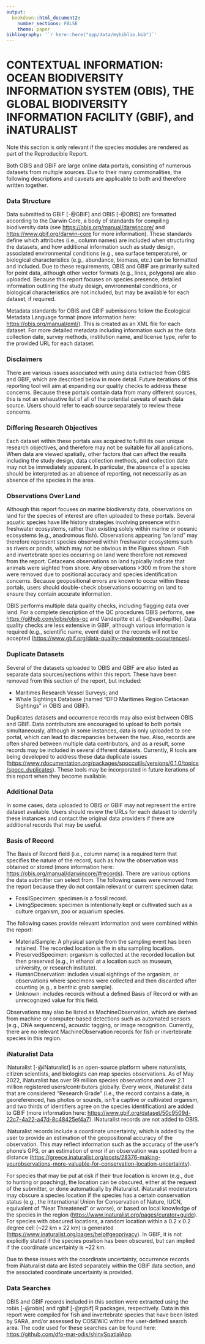 ```yaml
---
output:
  bookdown::html_document2:
    number_sections: FALSE
    theme: paper
bibliography: '`r here::here("app/data/mybiblio.bib")`'
---
```


# **CONTEXTUAL INFORMATION: OCEAN BIODIVERSITY INFORMATION SYSTEM (OBIS), THE GLOBAL BIODIVERSITY INFORMATION FACILITY (GBIF), and iNATURALIST**

Note this section is only relevant if the species modules are rendered as part of the Reproducible Report.

Both OBIS and GBIF are large online data portals, consisting of numerous datasets from multiple sources. Due to their many commonalities, the following descriptions and caveats are applicable to both and therefore written together.

### **Data Structure**

Data submitted to GBIF [-@GBIF] and OBIS [-@OBIS] are formatted according to the Darwin Core, a body of standards for compiling biodiversity data (see <https://obis.org/manual/darwincore/> and <https://www.gbif.org/darwin-core> for more information). These standards define which attributes (i.e., column names) are included when structuring the datasets, and how additional information such as study design, associated environmental conditions (e.g., sea surface temperature), or biological characteristics (e.g., abundance, biomass, etc.) can be formatted and included. Due to these requirements, OBIS and GBIF are primarily suited for point data, although other vector formats (e.g., lines, polygons) are also uploaded. Because this report focuses on species presence, detailed information outlining the study design, environmental conditions, or biological characteristics are not included, but may be available for each dataset, if required.

Metadata standards for OBIS and GBIF submissions follow the Ecological Metadata Language format (more information here: <https://obis.org/manual/eml/>). This is created as an XML file for each dataset. For more detailed metadata including information such as the data collection date, survey methods, institution name, and license type, refer to the provided URL for each dataset.

### **Disclaimers**

There are various issues associated with using data extracted from OBIS and GBIF, which are described below in more detail. Future iterations of this reporting tool will aim at expanding our quality checks to address these concerns. Because these portals contain data from many different sources, this is not an exhaustive list of all of the potential caveats of each data source. Users should refer to each source separately to review these concerns.

### **Differing Research Objectives**

Each dataset within these portals was acquired to fulfill its own unique research objectives, and therefore may not be suitable for all applications. When data are viewed spatially, other factors that can affect the results including the study design, data collection methods, and collection date may not be immediately apparent. In particular, the absence of a species should be interpreted as an absence of reporting, not necessarily as an absence of the species in the area.

### **Observations Over Land**

Although this report focuses on marine biodiversity data, observations on land for the species of interest are often uploaded to these portals. Several aquatic species have life history strategies involving presence within freshwater ecosystems, rather than existing solely within marine or oceanic ecosystems (e.g., anadromous fish). Observations appearing "on land" may therefore represent species observed within freshwater ecosystems such as rivers or ponds, which may not be obvious in the Figures shown. Fish and invertebrate species occurring on land were therefore not removed from the report. Cetaceans observations on land typically indicate that animals were sighted from shore. Any observations \>300 m from the shore were removed due to positional accuracy and species identification concerns. Because geopositional errors are known to occur within these portals, users should double-check observations occurring on land to ensure they contain accurate information.

OBIS performs multiple data quality checks, including flagging data over land. For a complete description of the QC procedures OBIS performs, see <https://github.com/iobis/obis-qc> and Vandepitte et al. [-@vandepitte]. Data quality checks are less extensive in GBIF, although various information is required (e.g., scientific name, event date) or the records will not be accepted (<https://www.gbif.org/data-quality-requirements-occurrences>).

### **Duplicate Datasets**

Several of the datasets uploaded to OBIS and GBIF are also listed as separate data sources/sections within this report. These have been removed from this section of the report, but included:

-   Maritimes Research Vessel Surveys; and
-   Whale Sightings Database (named "DFO Maritimes Region Cetacean Sightings" in OBIS and GBIF).

Duplicates datasets and occurrence records may also exist between OBIS and GBIF. Data contributors are encouraged to upload to both portals simultaneously, although in some instances, data is only uploaded to one portal, which can lead to discrepancies between the two. Also, records are often shared between multiple data contributors, and as a result, some records may be included in several different datasets. Currently, R tools are being developed to address these data duplicate issues (<https://www.rdocumentation.org/packages/spoccutils/versions/0.1.0/topics/spocc_duplicates>). These tools may be incorporated in future iterations of this report when they become available.

### **Additional Data**

In some cases, data uploaded to OBIS or GBIF may not represent the entire dataset available. Users should review the URLs for each dataset to identify these instances and contact the original data providers if there are additional records that may be useful.

### **Basis of Record**

The Basis of Record field (i.e., column name) is a required term that specifies the nature of the record, such as how the observation was obtained or stored (more information here: <https://obis.org/manual/darwincore/#records>). There are various options the data submitter can select from. The following cases were removed from the report because they do not contain relevant or current specimen data:

- FossilSpecimen: specimen is a fossil record.
- LivingSpecimen: specimen is intentionally kept or cultivated such as a culture organism, zoo or aquarium species.

The following cases provide relevant information and were combined within the report:

- MaterialSample: A physical sample from the sampling event has been retained. The recorded location is the in situ sampling location.
- PreservedSpecimen: organism is collected at the recorded location but then preserved (e.g., in ethanol at a location such as museum, university, or research institute).
- HumanObservation: includes visual sightings of the organism, or observations where specimens were collected and then discarded after counting (e.g., a benthic grab sample).
- Unknown: includes records without a defined Basis of Record or with an unrecognized value for this field.

Observations may also be listed as MachineObservation, which are derived from machine or computer-based detections such as automated sensors (e.g., DNA sequencers), acoustic tagging, or image recognition. Currently, there are no relevant MachineObservation records for fish or invertebrate species in this region.

### **iNaturalist Data**

iNaturalist [-@iNaturalist] is an open-source platform where naturalists, citizen scientists, and biologists can map species observations. As of May 2022, iNaturalist has over 99 million species observations and over 2.1 million registered users/contributors globally. Every week, iNaturalist data that are considered "Research Grade" (i.e., the record contains a date, is georeferenced, has photos or sounds, isn't a captive or cultivated organism, and two thirds of identifiers agree on the species identification) are added to GBIF (more information here:
<https://www.gbif.org/dataset/50c9509d-22c7-4a22-a47d-8c48425ef4a7>). iNaturalist records are not added to OBIS.

iNaturalist records include a coordinate uncertainty, which is added by the user to provide an estimation of the geopositional accuracy of the observation. This may reflect information such as the accuracy of the user's phone's GPS, or an estimation of error if an observation was spotted from a distance
(<https://greece.inaturalist.org/posts/28376-making-yourobservations-more-valuable-for-conservation-location-uncertainty>).

For species that may be put at risk if their true location is known (e.g., due to hunting or poaching), the location can be obscured, either at the request of the submitter, or done automatically by iNaturalist. iNaturalist moderators may obscure a species location if the species has a certain conservation status (e.g., the International Union for Conservation of Nature, IUCN, equivalent of "Near Threatened" or worse), or based on local knowledge of the species in the region (<https://www.inaturalist.org/pages/curator+guide>). For species with obscured locations, a random location within a 0.2 x 0.2 degree cell (\~22 km x 22 km) is generated (<https://www.inaturalist.org/pages/help#geoprivacy>). In GBIF, it is not explicitly stated if the species position has been obscured, but can implied if the coordinate uncertainty is \~22 km.

Due to these issues with the coordinate uncertainty, occurrence records from iNaturalist data are listed separately within the GBIF data section, and the associated coordinate uncertainty is provided.

### **Data Searches**

OBIS and GBIF records included in this section were extracted using the robis [-@robis] and rgbif [-@rgbif] R packages, respectively. Data in this report were compiled for fish and invertebrate species that have been listed by SARA, and/or assessed by COSEWIC within the user-defined search area. The code used for these searches can be found here: <https://github.com/dfo-mar-odis/shinySpatialApp>.